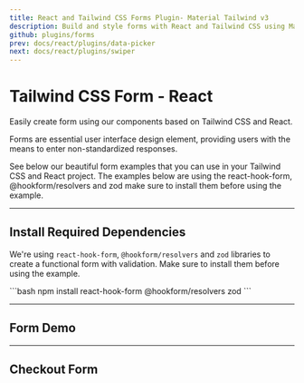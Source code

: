 ```yaml
---
title: React and Tailwind CSS Forms Plugin- Material Tailwind v3
description: Build and style forms with React and Tailwind CSS using Material Tailwind v3. Improve user input with customizable and responsive form components.
github: plugins/forms
prev: docs/react/plugins/data-picker
next: docs/react/plugins/swiper
---
```


# Tailwind CSS Form - React

Easily create form using our components based on Tailwind CSS and React.

Forms are essential user interface design element, providing users with the means to enter non-standardized responses.

See below our beautiful form examples that you can use in your Tailwind CSS and React project. The examples below are using the <Link href="https://react-hook-form.com/" target="_blank">react-hook-form</Link>, <Link href="https://github.com/react-hook-form/resolvers" target="_blank">@hookform/resolvers</Link> and <Link href="https://zod.dev/">zod</Link> make sure to install them before using the example.

---

## Install Required Dependencies

We're using `react-hook-form`, `@hookform/resolvers` and `zod` libraries to create a functional form with validation. Make sure to install them before using the example.

<CodePreview>
```bash
npm install react-hook-form @hookform/resolvers zod
```
</CodePreview>

---

## Form Demo

<PreviewWithCode relativePath="plugins/forms/form-demo.tsx" language="react" />

---

## Checkout Form

<PreviewWithCode relativePath="plugins/forms/checkout-form.tsx" language="react" />
